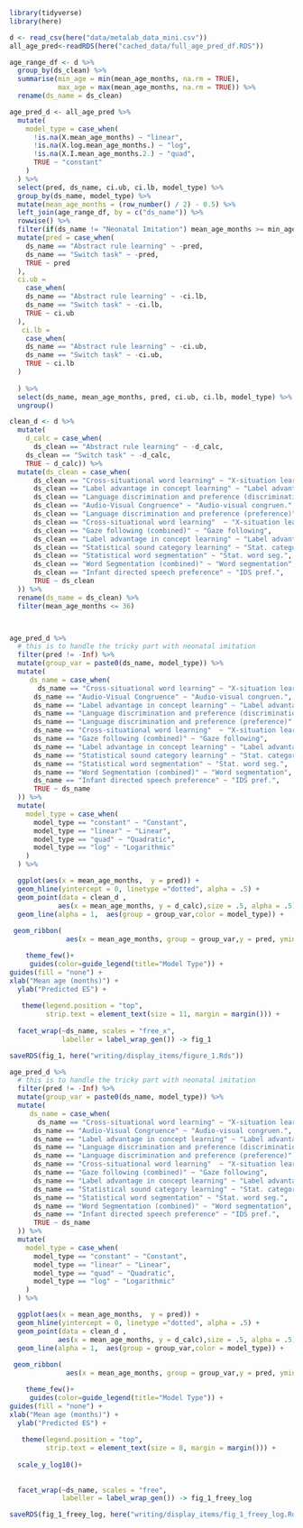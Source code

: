 ```r
library(tidyverse)
library(here)

d <- read_csv(here("data/metalab_data_mini.csv")) 
all_age_pred<-readRDS(here("cached_data/full_age_pred_df.RDS"))
```


```r
age_range_df <- d %>% 
  group_by(ds_clean) %>% 
  summarise(min_age = min(mean_age_months, na.rm = TRUE), 
            max_age = max(mean_age_months, na.rm = TRUE)) %>% 
  rename(ds_name = ds_clean)

age_pred_d <- all_age_pred %>% 
  mutate(
    model_type = case_when(
      !is.na(X.mean_age_months) ~ "linear", 
      !is.na(X.log.mean_age_months.) ~ "log", 
      !is.na(X.I.mean_age_months.2.) ~ "quad", 
      TRUE ~ "constant"
    )
  ) %>% 
  select(pred, ds_name, ci.ub, ci.lb, model_type) %>% 
  group_by(ds_name, model_type) %>% 
  mutate(mean_age_months = (row_number() / 2) - 0.5) %>% 
  left_join(age_range_df, by = c("ds_name")) %>% 
  rowwise() %>% 
  filter(if(ds_name != "Neonatal Imitation") mean_age_months >= min_age & mean_age_months < min(36, max_age) else mean_age_months >=0 & mean_age_months < min(36, max_age)) %>% 
  mutate(pred = case_when(
    ds_name == "Abstract rule learning" ~ -pred, 
    ds_name == "Switch task" ~ -pred,
    TRUE ~ pred
  ), 
  ci.ub = 
    case_when(
    ds_name == "Abstract rule learning" ~ -ci.lb, 
    ds_name == "Switch task" ~ -ci.lb,
    TRUE ~ ci.ub
  ),
   ci.lb = 
    case_when(
    ds_name == "Abstract rule learning" ~ -ci.ub, 
    ds_name == "Switch task" ~ -ci.ub,
    TRUE ~ ci.lb
  )
  
  ) %>% 
  select(ds_name, mean_age_months, pred, ci.ub, ci.lb, model_type) %>% 
  ungroup()

clean_d <- d %>% 
  mutate( 
    d_calc = case_when(
      ds_clean == "Abstract rule learning" ~ -d_calc, 
    ds_clean == "Switch task" ~ -d_calc,
    TRUE ~ d_calc)) %>% 
  mutate(ds_clean = case_when(
      ds_clean == "Cross-situational word learning" ~ "X-situation learning", 
      ds_clean == "Label advantage in concept learning" ~ "Label advantage",
      ds_clean == "Language discrimination and preference (discrimination)" ~ "Language discrimination",       
      ds_clean == "Audio-Visual Congruence" ~ "Audio-visual congruen.", 
      ds_clean == "Language discrimination and preference (preference)" ~ "Language preference",
      ds_clean == "Cross-situational word learning"  ~ "X-situation learning",
      ds_clean == "Gaze following (combined)" ~ "Gaze following", 
      ds_clean == "Label advantage in concept learning" ~ "Label advantage", 
      ds_clean == "Statistical sound category learning" ~ "Stat. category learning",
      ds_clean == "Statistical word segmentation" ~ "Stat. word seg.",
      ds_clean == "Word Segmentation (combined)" ~ "Word segmentation", 
      ds_clean == "Infant directed speech preference" ~ "IDS pref.",
      TRUE ~ ds_clean
  )) %>% 
  rename(ds_name = ds_clean) %>% 
  filter(mean_age_months <= 36)




```


```r
age_pred_d %>% 
  # this is to handle the tricky part with neonatal imitation
  filter(pred != -Inf) %>% 
  mutate(group_var = paste0(ds_name, model_type)) %>% 
  mutate(
     ds_name = case_when(
       ds_name == "Cross-situational word learning" ~ "X-situation learning", 
      ds_name == "Audio-Visual Congruence" ~ "Audio-visual congruen.", 
      ds_name == "Label advantage in concept learning" ~ "Label advantage",
      ds_name == "Language discrimination and preference (discrimination)" ~ "Language discrimination", 
      ds_name == "Language discrimination and preference (preference)" ~ "Language preference",
      ds_name == "Cross-situational word learning"  ~ "X-situation learning",
      ds_name == "Gaze following (combined)" ~ "Gaze following", 
      ds_name == "Label advantage in concept learning" ~ "Label advantage", 
      ds_name == "Statistical sound category learning" ~ "Stat. category learning",
      ds_name == "Statistical word segmentation" ~ "Stat. word seg.",
      ds_name == "Word Segmentation (combined)" ~ "Word segmentation", 
      ds_name == "Infant directed speech preference" ~ "IDS pref.",
      TRUE ~ ds_name
  )) %>% 
  mutate(
    model_type = case_when(
      model_type == "constant" ~ "Constant", 
      model_type == "linear" ~ "Linear", 
      model_type == "quad" ~ "Quadratic", 
      model_type == "log" ~ "Logarithmic"
    )
  ) %>% 

  ggplot(aes(x = mean_age_months,  y = pred)) + 
  geom_hline(yintercept = 0, linetype ="dotted", alpha = .5) + 
  geom_point(data = clean_d , 
            aes(x = mean_age_months, y = d_calc),size = .5, alpha = .5) + 
  geom_line(alpha = 1,  aes(group = group_var,color = model_type)) + 
  
 geom_ribbon(
              aes(x = mean_age_months, group = group_var,y = pred, ymin = ci.lb, ymax = ci.ub, fill = model_type), alpha = 0.2, colour = NA)+ 

    theme_few()+
     guides(color=guide_legend(title="Model Type")) + 
guides(fill = "none") + 
xlab("Mean age (months)") + 
  ylab("Predicted ES") + 
  
   theme(legend.position = "top", 
         strip.text = element_text(size = 11, margin = margin())) + 
  
  facet_wrap(~ds_name, scales = "free_x",
             labeller = label_wrap_gen()) -> fig_1

saveRDS(fig_1, here("writing/display_items/figure_1.Rds"))
```

```r
age_pred_d %>% 
  # this is to handle the tricky part with neonatal imitation
  filter(pred != -Inf) %>% 
  mutate(group_var = paste0(ds_name, model_type)) %>% 
  mutate(
     ds_name = case_when(
       ds_name == "Cross-situational word learning" ~ "X-situation learning", 
      ds_name == "Audio-Visual Congruence" ~ "Audio-visual congruen.", 
      ds_name == "Label advantage in concept learning" ~ "Label advantage",
      ds_name == "Language discrimination and preference (discrimination)" ~ "Language discrimination", 
      ds_name == "Language discrimination and preference (preference)" ~ "Language preference",
      ds_name == "Cross-situational word learning"  ~ "X-situation learning",
      ds_name == "Gaze following (combined)" ~ "Gaze following", 
      ds_name == "Label advantage in concept learning" ~ "Label advantage", 
      ds_name == "Statistical sound category learning" ~ "Stat. category learning",
      ds_name == "Statistical word segmentation" ~ "Stat. word seg.",
      ds_name == "Word Segmentation (combined)" ~ "Word segmentation", 
      ds_name == "Infant directed speech preference" ~ "IDS pref.",
      TRUE ~ ds_name
  )) %>% 
  mutate(
    model_type = case_when(
      model_type == "constant" ~ "Constant", 
      model_type == "linear" ~ "Linear", 
      model_type == "quad" ~ "Quadratic", 
      model_type == "log" ~ "Logarithmic"
    )
  ) %>% 

  ggplot(aes(x = mean_age_months,  y = pred)) + 
  geom_hline(yintercept = 0, linetype ="dotted", alpha = .5) + 
  geom_point(data = clean_d , 
            aes(x = mean_age_months, y = d_calc),size = .5, alpha = .5) + 
  geom_line(alpha = 1,  aes(group = group_var,color = model_type)) + 
  
 geom_ribbon(
              aes(x = mean_age_months, group = group_var,y = pred, ymin = ci.lb, ymax = ci.ub, fill = model_type), alpha = 0.2, colour = NA)+ 

    theme_few()+
     guides(color=guide_legend(title="Model Type")) + 
guides(fill = "none") + 
xlab("Mean age (months)") + 
  ylab("Predicted ES") + 
  
   theme(legend.position = "top", 
         strip.text = element_text(size = 8, margin = margin())) + 
  
  scale_y_log10()+
  
  
  facet_wrap(~ds_name, scales = "free",
             labeller = label_wrap_gen()) -> fig_1_freey_log

saveRDS(fig_1_freey_log, here("writing/display_items/fig_1_freey_log.Rds"))


```

